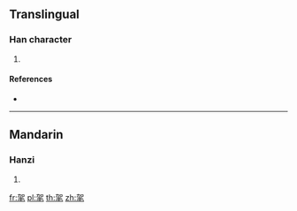 ==Translingual==

===Han character===
{{Han char|rn=82|rad=毛|as=05|sn=9|four=46714|canj=KRHQU}}

# {{defn|Han|sort=毛05}}

====References====
* {{Han ref|kx=0592.210|dkj=16795|dj=0984.210|hdz=31996.160|uh=6BE0|ud=27616|bh=CF6A|bd=53098}}

----

==Mandarin==

===Hanzi===
{{cmn-hanzi|pin=[[jiā]] ([[jia1]])|wg=chia<sup>1</sup>}}

# {{defn|lang=cmn|sort=毛05}}

[[fr:毠]]
[[pl:毠]]
[[th:毠]]
[[zh:毠]]